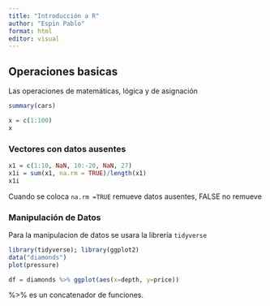 ```yaml
---
title: "Introducción a R"
author: "Espin Pablo"
format: html
editor: visual
---
```


## Operaciones basicas

Las operaciones de matemáticas, lógica y de asignación

```r
summary(cars)

```

```r
x = c(1:100)
x
```

### Vectores con datos ausentes

```r
x1 = c(1:10, NaN, 10:-20, NaN, 27)
x1i = sum(x1, na.rm = TRUE)/length(x1)   
x1i 
```

Cuando se coloca `na.rm =TRUE` remueve datos ausentes, FALSE no remueve

### Manipulación de Datos

Para la manipulacion de datos se usara la librería `tidyverse`

```r
library(tidyverse); library(ggplot2)
data("diamonds")
plot(pressure)

df = diamonds %>% ggplot(aes(x=depth, y=price))

```

%\>% es un concatenador de funciones.
